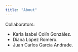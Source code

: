 ```yaml
---
title: "About"
---
```


Collaborators:

- Karla Isabel Colín González.
- Diana López Romero.
- Juan Carlos García Andrade.

